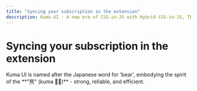 ```yaml
---
title: "Syncing your subscription in the extension"
description: Kuma UI - A new era of CSS-in-JS with Hybrid CSS-in-JS, Theming and Universal UI Components
---
```



# Syncing your subscription in the extension

<Callout type="info">
  Kuma UI is named after the Japanese word for 'bear', embodying the spirit of
  the **"熊" (kuma 🐻‍❄️)** - strong, reliable, and efficient.
</Callout>
